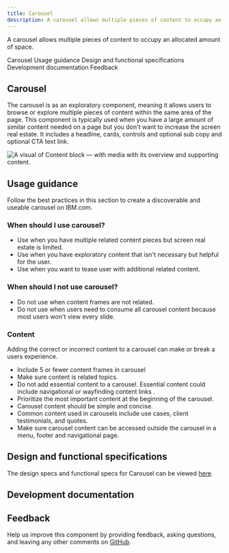 ```yaml
---
title: Carousel
description: A carousel allows multiple pieces of content to occupy an allocated amount of space.
---
```


<PageDescription>

A carousel allows multiple pieces of content to occupy an allocated amount of space.

</PageDescription>

<AnchorLinks>

<AnchorLink>Carousel</AnchorLink>
<AnchorLink>Usage guidance</AnchorLink>
<AnchorLink>Design and functional specifications</AnchorLink>
<AnchorLink>Development documentation</AnchorLink>
<AnchorLink>Feedback</AnchorLink>

</AnchorLinks>

## Carousel 

The carousel is as an exploratory component, meaning it allows users to browse or explore multiple pieces of content within the same area of the page. This component is typically used when you have a large amount of similar content needed on a page but you don't want to increase the screen real estate. It includes a headline, cards, controls and optional sub copy and optional CTA text link. 

![A visual of Content block &mdash; with media with its overview and supporting content.](../../images/component/carousel/carousel-intro.png)


## Usage guidance

Follow the best practices in this section to create a discoverable and useable carousel on IBM.com.

### When should I use carousel?

* Use when you have multiple related content pieces but screen real estate is limited.
* Use when you have exploratory content that isn't necessary but helpful for the user.
* Use when you want to tease user with additional related content.

### When should I not use carousel?
* Do not use when content frames are not related.
* Do not use when users need to consume all carousel content because most users won't view every slide.

### Content

Adding the correct or incorrect content to a carousel can make or break a users experience. 

* Include 5 or fewer content frames in carousel
* Make sure content is related topics.
* Do not add essential content to a carousel. Essential content could include navigational or wayfinding content links . 
* Prioritize the most important content at the beginning of the carousel.
* Carousel content should be simple and concise.
* Common content used in carousels include use cases, client testimonials, and quotes. 
* Make sure carousel content can be accessed outside the carousel in a menu, footer and navigational page. 

## Design and functional specifications

The design specs and functional specs for Carousel can be viewed <a href="#" target="_blank">here</a>.

## Development documentation

<ComponentStatus name="Content block - with media" type="layout" />

## Feedback

Help us improve this component by providing feedback, asking questions, and leaving any other comments on <a href="https://github.com/carbon-design-system/carbon-for-ibm-dotcom" target="_blank">GitHub</a>.







